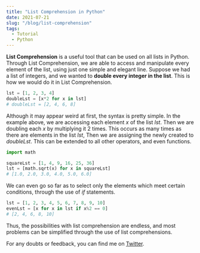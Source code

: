 ```yaml
---
title: "List Comprehension in Python"
date: 2021-07-21
slug: "/blog/list-comprehension"
tags:
  - Tutorial  
  - Python
---
```


**List Comprehension** is a useful tool that can be used on all lists in Python. Through List Comprehension, we are able to access and manipulate every element of the list, using just one simple and elegant line. Suppose we had a list of integers, and we wanted to **double every integer in the list**. This is how we would do it in List Comprehension.
```python
lst = [1, 2, 3, 4]
doubleLst = [x*2 for x in lst]
# doubleLst = [2, 4, 6, 8]
```

Although it may appear weird at first, the syntax is pretty simple. In the example above, we are accessing each element _x_ of the list _lst_. Then we are doubling each _x_ by multiplying it 2 times. This occurs as many times as there are elements in the list _lst_, Then we are assigning the newly created to _doubleLst_. This can be extended to all other operators, and even functions. 

```py
import math 

squareLst = [1, 4, 9, 16, 25, 36]
lst = [math.sqrt(x) for x in squareLst]
# [1.0, 2.0, 3.0, 4.0, 5.0, 6.0]
```

We can even go so far as to select only the elements which meet certain conditions, through the use of _if_ statements.

```py
lst = [1, 2, 3, 4, 5, 6, 7, 8, 9, 10]
evenLst = [x for x in lst if x%2 == 0]
# [2, 4, 6, 8, 10]
```

Thus, the possibilities with list comprehension are endless, and most problems can be simplified through the use of list comprehensions. 

For any doubts or feedback, you can find me on [Twitter](https://twitter.com/akashamba238).